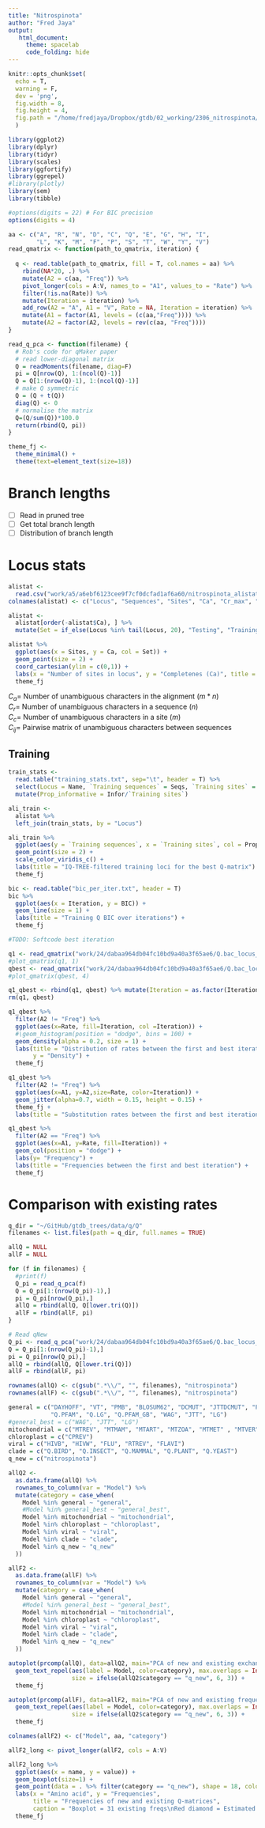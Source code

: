 ```yaml
---
title: "Nitrospinota"
author: "Fred Jaya"
output: 
   html_document:
     theme: spacelab
     code_folding: hide
---
```


```r
knitr::opts_chunk$set(
  echo = T,
  warning = F, 
  dev = 'png',
  fig.width = 8,
  fig.height = 4,
  fig.path = "/home/fredjaya/Dropbox/gtdb/02_working/2306_nitrospinota/"
  )

library(ggplot2)
library(dplyr)
library(tidyr)
library(scales)
library(ggfortify)
library(ggrepel)
#library(plotly)
library(sem)
library(tibble)

#options(digits = 22) # For BIC precision
options(digits = 4)

aa <- c("A", "R", "N", "D", "C", "Q", "E", "G", "H", "I", 
        "L", "K", "M", "F", "P", "S", "T", "W", "Y", "V")
read_qmatrix <- function(path_to_qmatrix, iteration) {
  
  q <- read.table(path_to_qmatrix, fill = T, col.names = aa) %>%
    rbind(NA*20, .) %>%
    mutate(A2 = c(aa, "Freq")) %>%
    pivot_longer(cols = A:V, names_to = "A1", values_to = "Rate") %>%
    filter(!is.na(Rate)) %>%
    mutate(Iteration = iteration) %>%
    add_row(A2 = "A", A1 = "V", Rate = NA, Iteration = iteration) %>%
    mutate(A1 = factor(A1, levels = (c(aa,"Freq")))) %>%
    mutate(A2 = factor(A2, levels = rev(c(aa, "Freq"))))
}

read_q_pca <- function(filename) {
  # Rob's code for qMaker paper
  # read lower-diagonal matrix
  Q = readMoments(filename, diag=F)
  pi = Q[nrow(Q), 1:(ncol(Q)-1)]
  Q = Q[1:(nrow(Q)-1), 1:(ncol(Q)-1)]
  # make Q symmetric
  Q = (Q + t(Q))
  diag(Q) <- 0
  # normalise the matrix
  Q=(Q/sum(Q))*100.0
  return(rbind(Q, pi))
}

theme_fj <- 
  theme_minimal() +
  theme(text=element_text(size=18))
```

# Branch lengths  
- [ ] Read in pruned tree  
- [ ] Get total branch length
- [ ] Distribution of branch length  

# Locus stats  

```r
alistat <- 
  read.csv("work/a5/a6ebf6123cee9f7cf0dcfad1af6a60/nitrospinota_alistats.csv", header = F)
colnames(alistat) <- c("Locus", "Sequences", "Sites", "Ca", "Cr_max", "Cr_min", "Cc_max", "Cc_min", "Cij_max", "Cij_min")

alistat <- 
  alistat[order(-alistat$Ca), ] %>%
  mutate(Set = if_else(Locus %in% tail(Locus, 20), "Testing", "Training"))

alistat %>%
  ggplot(aes(x = Sites, y = Ca, col = Set)) +
  geom_point(size = 2) +
  coord_cartesian(ylim = c(0,1)) +
  labs(x = "Number of sites in locus", y = "Completenes (Ca)", title = "Alistat: subsetting loci for training/testing") +
  theme_fj
```

$C_a=$ Number of unambiguous characters in the alignment $(m*n)$  
$C_r=$ Number of unambiguous characters in a sequence $(n)$  
$C_c=$ Number of unambiguous characters in a site $(m)$  
$C_{ij}=$ Pairwise matrix of unambiguous characters between sequences  

## Training  
```r
train_stats <- 
  read.table("training_stats.txt", sep="\t", header = T) %>%
  select(Locus = Name, `Training sequences` = Seqs, `Training sites` = Sites, Infor, Invar) %>%
  mutate(Prop_informative = Infor/`Training sites`)

ali_train <- 
  alistat %>%
  left_join(train_stats, by = "Locus") 

ali_train %>%
  ggplot(aes(y = `Training sequences`, x = `Training sites`, col = Prop_informative)) +
  geom_point(size = 2) +
  scale_color_viridis_c() +
  labs(title = "IQ-TREE-filtered training loci for the best Q-matrix") +
  theme_fj
```

```r
bic <- read.table("bic_per_iter.txt", header = T)
bic %>%
  ggplot(aes(x = Iteration, y = BIC)) +
  geom_line(size = 1) +
  labs(title = "Training Q BIC over iterations") +
  theme_fj
```

```r
#TODO: Softcode best iteration  

q1 <- read_qmatrix("work/24/dabaa964db04fc10bd9a40a3f65ae6/Q.bac_locus_i1", 1)
#plot_qmatrix(q1, 1)
qbest <- read_qmatrix("work/24/dabaa964db04fc10bd9a40a3f65ae6/Q.bac_locus_i4", 4)
#plot_qmatrix(qbest, 4)

q1_qbest <- rbind(q1, qbest) %>% mutate(Iteration = as.factor(Iteration))
rm(q1, qbest)  
```

```r
q1_qbest %>%
  filter(A2 != "Freq") %>%
  ggplot(aes(x=Rate, fill=Iteration, col =Iteration)) +
  #\geom_histogram(position = "dodge", bins = 100) +
  geom_density(alpha = 0.2, size = 1) +
  labs(title = "Distribution of rates between the first and best iteration",
       y = "Density") +
  theme_fj
```

```r
q1_qbest %>%
  filter(A2 != "Freq") %>%
  ggplot(aes(x=A1, y=A2,size=Rate, color=Iteration)) +
  geom_jitter(alpha=0.7, width = 0.15, height = 0.15) +
  theme_fj +
  labs(title = "Substitution rates between the first and best iteration")
```

```r
q1_qbest %>%
  filter(A2 == "Freq") %>%
  ggplot(aes(x=A1, y=Rate, fill=Iteration)) +
  geom_col(position = "dodge") +
  labs(y= "Frequency") +
  labs(title = "Frequencies between the first and best iteration") +
  theme_fj
```

# Comparison with existing rates  

```r
q_dir = "~/GitHub/gtdb_trees/data/q/Q"
filenames <- list.files(path = q_dir, full.names = TRUE)

allQ = NULL
allF = NULL

for (f in filenames) {
  #print(f)
  Q_pi = read_q_pca(f)
  Q = Q_pi[1:(nrow(Q_pi)-1),]
  pi = Q_pi[nrow(Q_pi),]
  allQ = rbind(allQ, Q[lower.tri(Q)])
  allF = rbind(allF, pi)
}

# Read qNew
Q_pi <- read_q_pca("work/24/dabaa964db04fc10bd9a40a3f65ae6/Q.bac_locus_i4")
Q = Q_pi[1:(nrow(Q_pi)-1),]
pi = Q_pi[nrow(Q_pi),]
allQ = rbind(allQ, Q[lower.tri(Q)])
allF = rbind(allF, pi)

rownames(allQ) <- c(gsub(".*\\/", "", filenames), "nitrospinota")
rownames(allF) <- c(gsub(".*\\/", "", filenames), "nitrospinota")

general = c("DAYHOFF", "VT", "PMB", "BLOSUM62", "DCMUT", "JTTDCMUT", "POISSON", 
            "Q.PFAM", "Q.LG", "Q.PFAM_GB", "WAG", "JTT", "LG")
#general_best = c("WAG", "JTT", "LG")
mitochondrial = c("MTREV", "MTMAM", "MTART", "MTZOA", "MTMET" , "MTVER" , "MTINV")
chloroplast = c("CPREV")
viral = c("HIVB", "HIVW", "FLU", "RTREV", "FLAVI")
clade = c("Q.BIRD", "Q.INSECT", "Q.MAMMAL", "Q.PLANT", "Q.YEAST")
q_new = c("nitrospinota")

allQ2 <- 
  as.data.frame(allQ) %>% 
  rownames_to_column(var = "Model") %>% 
  mutate(category = case_when(
    Model %in% general ~ "general",
    #Model %in% general_best ~ "general_best",
    Model %in% mitochondrial ~ "mitochondrial",
    Model %in% chloroplast ~ "chloroplast",
    Model %in% viral ~ "viral",
    Model %in% clade ~ "clade",
    Model %in% q_new ~ "q_new"
  ))

allF2 <- 
  as.data.frame(allF) %>% 
  rownames_to_column(var = "Model") %>% 
  mutate(category = case_when(
    Model %in% general ~ "general",
    #Model %in% general_best ~ "general_best",
    Model %in% mitochondrial ~ "mitochondrial",
    Model %in% chloroplast ~ "chloroplast",
    Model %in% viral ~ "viral",
    Model %in% clade ~ "clade",
    Model %in% q_new ~ "q_new"
  ))
```

```r
autoplot(prcomp(allQ), data=allQ2, main="PCA of new and existing exchangeability rates", colour = "category") +
  geom_text_repel(aes(label = Model, color=category), max.overlaps = Inf,
                  size = ifelse(allQ2$category == "q_new", 6, 3)) +
  theme_fj

autoplot(prcomp(allF), data=allF2, main="PCA of new and existing frequencies", colour = "category") +
  geom_text_repel(aes(label = Model, color=category), max.overlaps = Inf,
                  size = ifelse(allQ2$category == "q_new", 6, 3)) +
  theme_fj
```
```r
colnames(allF2) <- c("Model", aa, "category")

allF2_long <- pivot_longer(allF2, cols = A:V)

allF2_long %>%
  ggplot(aes(x = name, y = value)) +
  geom_boxplot(size=1) +
  geom_point(data = . %>% filter(category == "q_new"), shape = 18, color="red", size=3 ) +
  labs(x = "Amino acid", y = "Frequencies", 
       title = "Frequencies of new and existing Q-matrices", 
       caption = "Boxplot = 31 existing freqs\nRed diamond = Estimated freq") +
  theme_fj
```

